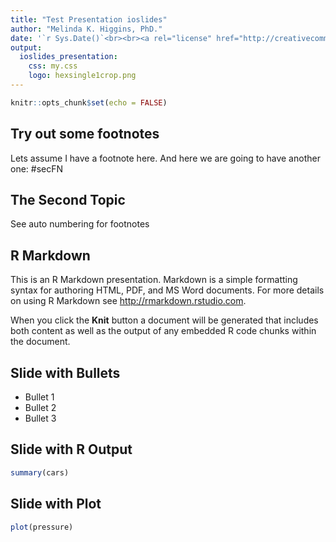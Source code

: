 ```yaml
---
title: "Test Presentation ioslides"
author: "Melinda K. Higgins, PhD."
date: '`r Sys.Date()`<br><br><a rel="license" href="http://creativecommons.org/licenses/by-nc-sa/4.0/"><img alt="by-nc-sa-4.0-88x31.png" style="border-width:0" src="images/by-nc-sa-4.0-88x31.png" /></a>'
output: 
  ioslides_presentation:
    css: my.css
    logo: hexsingle1crop.png
---
```


```r
knitr::opts_chunk$set(echo = FALSE)
```


<style>
div.footnotes {
  position: absolute;
  bottom: 0;
  margin-bottom: 10px;
  margin-left: 40px;
  width: 80%;
  font-size: 0.6em;
}
</style>

<script src="https://ajax.googleapis.com/ajax/libs/jquery/3.1.1/jquery.min.js"></script>

<script>
  $(document).ready(function() {
    $('slide:not(.backdrop):not(.title-slide)').append('<div class=\"footnotes\">');

    $('footnote').each(function(index) {
      var text  = $(this).html();
      var fnNum = (index+1).toString().sup();
      $(this).html(text + fnNum);

      var footnote   = fnNum + ': ' + $(this).attr('content') + '<br/>';
      var oldContent = $(this).parents('slide').children('div.footnotes').html();
      var newContent = oldContent + footnote;
      $(this).parents('slide').children('div.footnotes').html(newContent);
    });
  });
</script>

## Try out some footnotes

Lets assume I have a footnote <footnote content="The first awesoem footnote!">here</footnote>. And here we are going to have another one: <footnote content="This is my second footnote!">#secFN</footnote>


## The Second Topic

See auto numbering for <footnote content = "The counter is not set back and continues on the next slide.">footnotes</footnote>

## R Markdown

This is an R Markdown presentation. Markdown is a simple formatting syntax for authoring HTML, PDF, and MS Word documents. For more details on using R Markdown see <http://rmarkdown.rstudio.com>.

When you click the **Knit** button a document will be generated that includes both content as well as the output of any embedded R code chunks within the document.

## Slide with Bullets

- Bullet 1
- Bullet 2
- Bullet 3

## Slide with R Output

```r
summary(cars)
```

## Slide with Plot

```r
plot(pressure)
```

